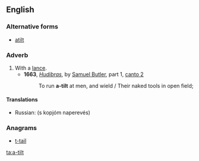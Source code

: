 ==English==

===Alternative forms===
* [[atilt]]

===Adverb===
{{en-adv}}

# With a [[lance]].
#* '''1663''', ''[[w:Hudibras|Hudibras]]'', by [[w:Samuel Butler (poet)|Samuel Butler]], part 1, [[s:Hudibras/Part 1/Canto 2|canto 2]]
#*:To run '''a-tilt''' at men, and wield / Their naked tools in open field;
====Translations====
{{trans-top|with a lance}}
*Russian: {{l|ru|с}} {{l|ru|копьё|копьём}} {{l|ru|наперевес}} (s kopjóm naperevés)
{{trans-mid}}
{{trans-bottom}}

===Anagrams===
* [[t-tail#English|t-tail]]

[[ta:a-tilt]]